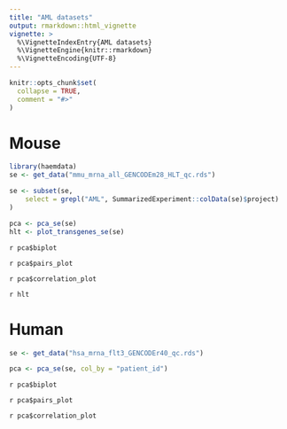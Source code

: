 ```yaml
---
title: "AML datasets"
output: rmarkdown::html_vignette
vignette: >
  %\VignetteIndexEntry{AML datasets}
  %\VignetteEngine{knitr::rmarkdown}
  %\VignetteEncoding{UTF-8}
---
```


```r
knitr::opts_chunk$set(
  collapse = TRUE,
  comment = "#>"
)
```

# Mouse 
```r
library(haemdata)
se <- get_data("mmu_mrna_all_GENCODEm28_HLT_qc.rds")

se <- subset(se,
    select = grepl("AML", SummarizedExperiment::colData(se)$project)
)

pca <- pca_se(se)
hlt <- plot_transgenes_se(se)
```

`r pca$biplot`

`r pca$pairs_plot`

`r pca$correlation_plot`

`r hlt`

# Human
```r
se <- get_data("hsa_mrna_flt3_GENCODEr40_qc.rds")

pca <- pca_se(se, col_by = "patient_id")
```

`r pca$biplot`

`r pca$pairs_plot`

`r pca$correlation_plot`
